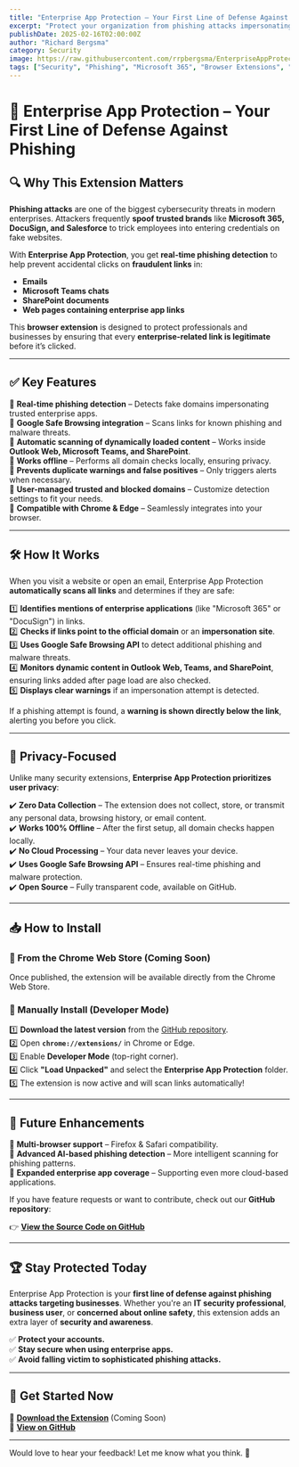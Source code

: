 ```yaml
---
title: "Enterprise App Protection – Your First Line of Defense Against Phishing"
excerpt: "Protect your organization from phishing attacks impersonating Microsoft 365, DocuSign, Salesforce, and more. Enterprise App Protection automatically scans and warns about malicious links."
publishDate: 2025-02-16T02:00:00Z
author: "Richard Bergsma"
category: Security
image: https://raw.githubusercontent.com/rrpbergsma/EnterpriseAppProtection/refs/heads/main/EnterpriseAppProtection.png
tags: ["Security", "Phishing", "Microsoft 365", "Browser Extensions", "Cybersecurity"]
---
```


# 🚀 Enterprise App Protection – Your First Line of Defense Against Phishing


## 🔍 Why This Extension Matters

**Phishing attacks** are one of the biggest cybersecurity threats in modern enterprises. Attackers frequently **spoof trusted brands** like **Microsoft 365, DocuSign, and Salesforce** to trick employees into entering credentials on fake websites.

With **Enterprise App Protection**, you get **real-time phishing detection** to help prevent accidental clicks on **fraudulent links** in:
- **Emails**
- **Microsoft Teams chats**
- **SharePoint documents**
- **Web pages containing enterprise app links**

This **browser extension** is designed to protect professionals and businesses by ensuring that every **enterprise-related link is legitimate** before it’s clicked.

---

## ✅ Key Features

🔹 **Real-time phishing detection** – Detects fake domains impersonating trusted enterprise apps.  
🔹 **Google Safe Browsing integration** – Scans links for known phishing and malware threats.  
🔹 **Automatic scanning of dynamically loaded content** – Works inside **Outlook Web, Microsoft Teams, and SharePoint**.  
🔹 **Works offline** – Performs all domain checks locally, ensuring privacy.  
🔹 **Prevents duplicate warnings and false positives** – Only triggers alerts when necessary.  
🔹 **User-managed trusted and blocked domains** – Customize detection settings to fit your needs.  
🔹 **Compatible with Chrome & Edge** – Seamlessly integrates into your browser.

---

## 🛠️ How It Works

When you visit a website or open an email, Enterprise App Protection **automatically scans all links** and determines if they are safe:

1️⃣ **Identifies mentions of enterprise applications** (like "Microsoft 365" or "DocuSign") in links.  
2️⃣ **Checks if links point to the official domain** or an **impersonation site**.  
3️⃣ **Uses Google Safe Browsing API** to detect additional phishing and malware threats.  
4️⃣ **Monitors dynamic content in Outlook Web, Teams, and SharePoint**, ensuring links added after page load are also checked.  
5️⃣ **Displays clear warnings** if an impersonation attempt is detected.

If a phishing attempt is found, a **warning is shown directly below the link**, alerting you before you click.

---

## 🔐 Privacy-Focused

Unlike many security extensions, **Enterprise App Protection prioritizes user privacy**:

✔️ **Zero Data Collection** – The extension does not collect, store, or transmit any personal data, browsing history, or email content.  
✔️ **Works 100% Offline** – After the first setup, all domain checks happen locally.  
✔️ **No Cloud Processing** – Your data never leaves your device.  
✔️ **Uses Google Safe Browsing API** – Ensures real-time phishing and malware protection.  
✔️ **Open Source** – Fully transparent code, available on GitHub.

---

## 📥 How to Install

### **🔹 From the Chrome Web Store (Coming Soon)**
Once published, the extension will be available directly from the Chrome Web Store.

### **🔹 Manually Install (Developer Mode)**
1️⃣ **Download the latest version** from the [GitHub repository](https://github.com/rrpbergsma/EnterpriseAppProtection).  
2️⃣ Open **`chrome://extensions/`** in Chrome or Edge.  
3️⃣ Enable **Developer Mode** (top-right corner).  
4️⃣ Click **"Load Unpacked"** and select the **Enterprise App Protection** folder.  
5️⃣ The extension is now active and will scan links automatically!

---

## 📡 Future Enhancements

🔹 **Multi-browser support** – Firefox & Safari compatibility.  
🔹 **Advanced AI-based phishing detection** – More intelligent scanning for phishing patterns.  
🔹 **Expanded enterprise app coverage** – Supporting even more cloud-based applications.  

If you have feature requests or want to contribute, check out our **GitHub repository**:

👉 **[View the Source Code on GitHub](https://github.com/rrpbergsma/EnterpriseAppProtection)**

---

## 🏆 Stay Protected Today

Enterprise App Protection is your **first line of defense against phishing attacks targeting businesses**. Whether you're an **IT security professional**, **business user**, or **concerned about online safety**, this extension adds an extra layer of **security and awareness**.

✅ **Protect your accounts.**  
✅ **Stay secure when using enterprise apps.**  
✅ **Avoid falling victim to sophisticated phishing attacks.**  

---

## 🔗 Get Started Now

📌 **[Download the Extension](#)** (Coming Soon)  
📌 **[View on GitHub](https://github.com/rrpbergsma/EnterpriseAppProtection)**  

---

Would love to hear your feedback! Let me know what you think. 🚀  